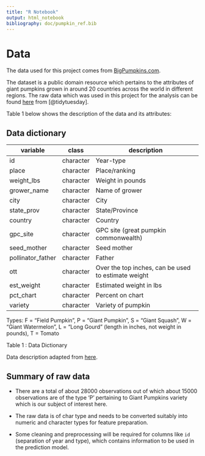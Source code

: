 ```yaml
---
title: "R Notebook"
output: html_notebook
bibliography: doc/pumpkin_ref.bib
---
```


# Data

The data used for this project comes from [BigPumpkins.com](http://www.bigpumpkins.com/ViewArticle.asp?id=132).

The dataset is a public domain resource which pertains to the attributes of giant pumpkins grown in around 20 countries across the world in different regions. The raw data which was used in this project for the analysis can be found [here](https://raw.githubusercontent.com/rfordatascience/tidytuesday/master/data/2021/2021-10-19/pumpkins.csv) from [@tidytuesday].

Table 1 below shows the description of the data and its attributes:

## Data dictionary

| **variable**      | **class** | **description**                                     |
|-------------------|-----------|-----------------------------------------------------|
| id                | character | Year-type                                           |
| place             | character | Place/ranking                                       |
| weight_lbs        | character | Weight in pounds                                    |
| grower_name       | character | Name of grower                                      |
| city              | character | City                                                |
| state_prov        | character | State/Province                                      |
| country           | character | Country                                             |
| gpc_site          | character | GPC site (great pumpkin commonwealth)               |
| seed_mother       | character | Seed mother                                         |
| pollinator_father | character | Father                                              |
| ott               | character | Over the top inches, can be used to estimate weight |
| est_weight        | character | Estimated weight in lbs                             |
| pct_chart         | character | Percent on chart                                    |
| variety           | character | Variety of pumpkin                                  |

Types: F = "Field Pumpkin", P = "Giant Pumpkin", S = "Giant Squash", W = "Giant Watermelon", L = "Long Gourd" (length in inches, not weight in pounds), T = Tomato

Table 1 : Data Dictionary

Data description adapted from [here](https://github.com/rfordatascience/tidytuesday/blob/master/data/2021/2021-10-19/readme.md).

## Summary of raw data

-   There are a total of about 28000 observations out of which about 15000 observations are of the type 'P' pertaining to Giant Pumpkins variety which is our subject of interest here.

-   The raw data is of char type and needs to be converted suitably into numeric and character types for feature preparation.

-   Some cleaning and preprocessing will be required for columns like `id` (separation of year and type), which contains information to be used in the prediction model.
